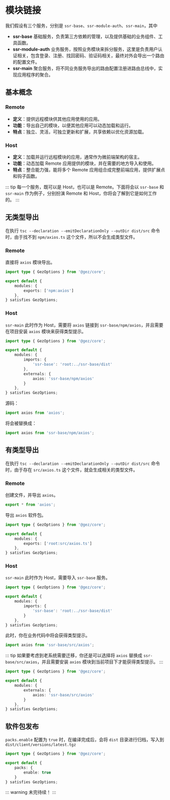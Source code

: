 # 模块链接
我们假设有三个服务，分别是 `ssr-base`、`ssr-module-auth`、`ssr-main`，其中
- **ssr-base** 基础服务，负责第三方依赖的管理，以及提供基础的业务组件、工具函数。
- **ssr-module-auth** 业务服务，按照业务模块来拆分服务，这里是负责用户认证相关，包含登录、注册、找回密码、验证码相关，最终对外会导出一个路由的配置文件。
- **ssr-main** 聚合服务，将不同业务服务导出的路由配置注册进路由总线中，实现应用程序的聚合。


## 基本概念
### Remote

* **定义**：提供远程模块供其他应用使用的应用。
* **功能**：导出自己的模块，以便其他应用可以动态加载和运行。
* **特点**：独立、灵活，可独立更新和扩展，共享依赖以优化资源加载。

### Host

* **定义**：加载并运行远程模块的应用，通常作为微前端架构的宿主。
* **功能**：动态加载 Remote 应用提供的模块，并在需要的地方导入和使用。
* **特点**：整合能力强，能将多个 Remote 应用组合成完整前端应用，提供扩展点和钩子函数。

::: tip
每一个服务，既可以是 Host，也可以是 Remote。下面将会以 `ssr-base` 和 `ssr-main` 作为例子，分别扮演 Remote 和 Host，你将会了解到它是如何工作的。
:::

## 无类型导出
在执行 `tsc --declaration --emitDeclarationOnly --outDir dist/src` 命令时，由于找不到 `npm/axios.ts` 这个文件，所以不会生成类型文件。
### Remote
直接将 `axios` 模块导出。
```ts title="ssr-base/src/entry.node.ts" {5}
import type { GezOptions } from '@gez/core';

export default {
    modules: {
        exports: ['npm:axios']
    },
} satisfies GezOptions;
```

### Host
`ssr-main` 此时作为 Host，需要将 `axios` 链接到 `ssr-base/npm/axios`，并且需要在项目安装 `axios` 模块来获得类型提示。
```ts title="ssr-main/src/entry.node.ts" {6,9}
import type { GezOptions } from '@gez/core';

export default {
    modules: {
        imports: {
            'ssr-base': 'root:../ssr-base/dist'
        },
        externals: {
            axios: 'ssr-base/npm/axios'
        }
    },
} satisfies GezOptions;
```
源码：
```ts
import axios from 'axios';
```
将会被替换成：
```ts
import axios from 'ssr-base/npm/axios';
```

## 有类型导出
在执行 `tsc --declaration --emitDeclarationOnly --outDir dist/src` 命令时，由于存在 `src/axios.ts` 这个文件，就会生成相关的类型文件。
### Remote
创建文件，并导出 `axios`。
```ts title="ssr-base/src/axios.ts"
export * from 'axios';
```
导出 `axios` 软件包。
```ts title="ssr-base/src/entry.node.ts" {5}
import type { GezOptions } from '@gez/core';

export default {
    modules: {
        exports: ['root:src/axios.ts']
    },
} satisfies GezOptions;
```

### Host
`ssr-main` 此时作为 Host，需要导入 `ssr-base` 服务。
```ts title="ssr-main/src/entry.node.ts" {6}
import type { GezOptions } from '@gez/core';

export default {
    modules: {
        imports: {
            'ssr-base': 'root:../ssr-base/dist'
        }
    },
} satisfies GezOptions;
```
此时，你在业务代码中将会获得类型提示。
```ts title="ssr-main/src/app.ts"
import axios from 'ssr-base/src/axios';
```

::: tip
如果要考虑到老系统需要迁移，你还是可以选择将 `axios` 替换成 `ssr-base/src/axios`，并且需要安装 `axios` 模块到当前项目下才能获得类型提示。
:::

```ts title="ssr-main/src/entry.node.ts" {6}
import type { GezOptions } from '@gez/core';

export default {
    modules: {
        externals: {
            axios: 'ssr-base/src/axios'
        }
    },
} satisfies GezOptions;
```

## 软件包发布
`packs.enable` 配置为 `true` 时，在编译完成后，会将 `dist` 目录进行归档，写入到 `dist/client/versions/latest.tgz`
```ts
import type { GezOptions } from '@gez/core';

export default {
    packs: {
        enable: true
    }
} satisfies GezOptions;
```
::: warning
未完待续！
:::
